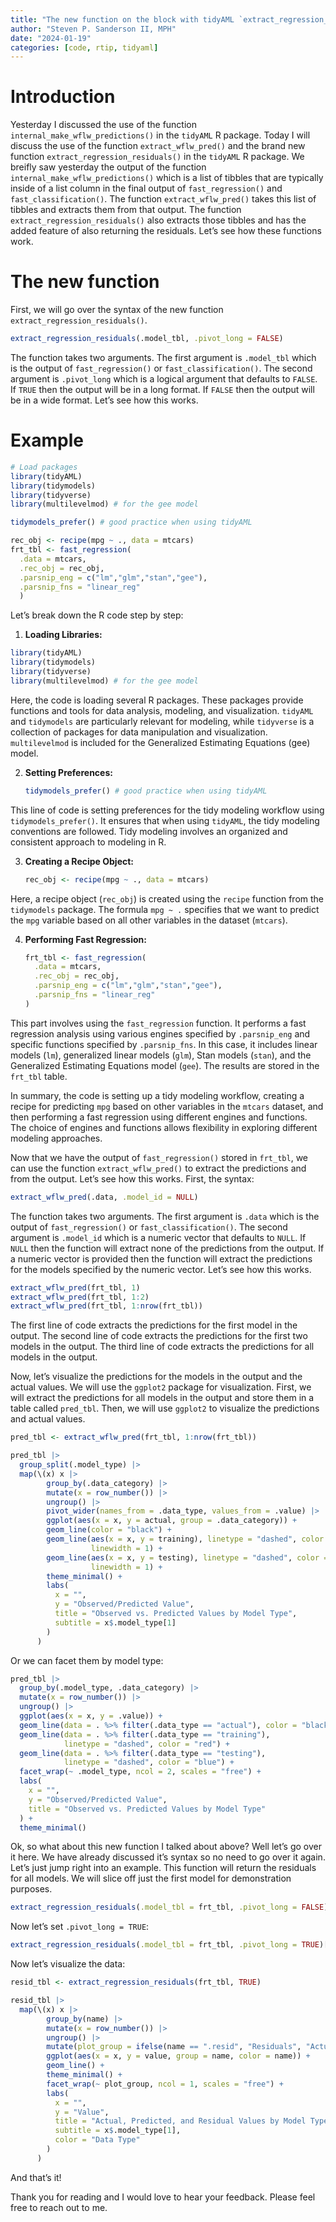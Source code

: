 ```yaml
---
title: "The new function on the block with tidyAML `extract_regression_residuals()`"
author: "Steven P. Sanderson II, MPH"
date: "2024-01-19"
categories: [code, rtip, tidyaml]
---
```


# Introduction

Yesterday I discussed the use of the function `internal_make_wflw_predictions()` in the `tidyAML` R package. Today I will discuss the use of the function `extract_wflw_pred()` and the brand new function `extract_regression_residuals()` in the `tidyAML` R package. We breifly saw yesterday the output of the function `internal_make_wflw_predictions()` which is a list of tibbles that are typically inside of a list column in the final output of `fast_regression()` and `fast_classification()`. The function `extract_wflw_pred()` takes this list of tibbles and extracts them from that output. The function `extract_regression_residuals()` also extracts those tibbles and has the added feature of also returning the residuals. Let's see how these functions work.

# The new function

First, we will go over the syntax of the new function `extract_regression_residuals()`. 

```R
extract_regression_residuals(.model_tbl, .pivot_long = FALSE)
```

The function takes two arguments. The first argument is `.model_tbl` which is the output of `fast_regression()` or `fast_classification()`. The second argument is `.pivot_long` which is a logical argument that defaults to `FALSE`. If `TRUE` then the output will be in a long format. If `FALSE` then the output will be in a wide format. Let's see how this works.

# Example

```r
# Load packages
library(tidyAML)
library(tidymodels)
library(tidyverse)
library(multilevelmod) # for the gee model

tidymodels_prefer() # good practice when using tidyAML

rec_obj <- recipe(mpg ~ ., data = mtcars)
frt_tbl <- fast_regression(
  .data = mtcars, 
  .rec_obj = rec_obj, 
  .parsnip_eng = c("lm","glm","stan","gee"),
  .parsnip_fns = "linear_reg"
  )
```

Let's break down the R code step by step:

1. **Loading Libraries:**
  ```R
  library(tidyAML)
  library(tidymodels)
  library(tidyverse)
  library(multilevelmod) # for the gee model
  ```
Here, the code is loading several R packages. These packages provide functions and tools for data analysis, modeling, and visualization. `tidyAML` and `tidymodels` are particularly relevant for modeling, while `tidyverse` is a collection of packages for data manipulation and visualization. `multilevelmod` is included for the Generalized Estimating Equations (gee) model.

2. **Setting Preferences:**
   ```R
   tidymodels_prefer() # good practice when using tidyAML
   ```

This line of code is setting preferences for the tidy modeling workflow using `tidymodels_prefer()`. It ensures that when using `tidyAML`, the tidy modeling conventions are followed. Tidy modeling involves an organized and consistent approach to modeling in R.

3. **Creating a Recipe Object:**
   ```R
   rec_obj <- recipe(mpg ~ ., data = mtcars)
   ```

Here, a recipe object (`rec_obj`) is created using the `recipe` function from the `tidymodels` package. The formula `mpg ~ .` specifies that we want to predict the `mpg` variable based on all other variables in the dataset (`mtcars`).

4. **Performing Fast Regression:**
   ```R
   frt_tbl <- fast_regression(
     .data = mtcars, 
     .rec_obj = rec_obj, 
     .parsnip_eng = c("lm","glm","stan","gee"),
     .parsnip_fns = "linear_reg"
   )
   ```

This part involves using the `fast_regression` function. It performs a fast regression analysis using various engines specified by `.parsnip_eng` and specific functions specified by `.parsnip_fns`. In this case, it includes linear models (`lm`), generalized linear models (`glm`), Stan models (`stan`), and the Generalized Estimating Equations model (`gee`). The results are stored in the `frt_tbl` table.

In summary, the code is setting up a tidy modeling workflow, creating a recipe for predicting `mpg` based on other variables in the `mtcars` dataset, and then performing a fast regression using different engines and functions. The choice of engines and functions allows flexibility in exploring different modeling approaches.

Now that we have the output of `fast_regression()` stored in `frt_tbl`, we can use the function `extract_wflw_pred()` to extract the predictions and from the output. Let's see how this works. First, the syntax:

```R
extract_wflw_pred(.data, .model_id = NULL)
```

The function takes two arguments. The first argument is `.data` which is the output of `fast_regression()` or `fast_classification()`. The second argument is `.model_id` which is a numeric vector that defaults to `NULL`. If `NULL` then the function will extract none of the predictions from the output. If a numeric vector is provided then the function will extract the predictions for the models specified by the numeric vector. Let's see how this works.

```r
extract_wflw_pred(frt_tbl, 1)
extract_wflw_pred(frt_tbl, 1:2)
extract_wflw_pred(frt_tbl, 1:nrow(frt_tbl))
```

The first line of code extracts the predictions for the first model in the output. The second line of code extracts the predictions for the first two models in the output. The third line of code extracts the predictions for all models in the output.

Now, let's visualize the predictions for the models in the output and the actual values. We will use the `ggplot2` package for visualization. First, we will extract the predictions for all models in the output and store them in a table called `pred_tbl`. Then, we will use `ggplot2` to visualize the predictions and actual values.

```r
pred_tbl <- extract_wflw_pred(frt_tbl, 1:nrow(frt_tbl))

pred_tbl |>
  group_split(.model_type) |>
  map(\(x) x |>
        group_by(.data_category) |>
        mutate(x = row_number()) |>
        ungroup() |>
        pivot_wider(names_from = .data_type, values_from = .value) |>
        ggplot(aes(x = x, y = actual, group = .data_category)) +
        geom_line(color = "black") +
        geom_line(aes(x = x, y = training), linetype = "dashed", color = "red",
                  linewidth = 1) +
        geom_line(aes(x = x, y = testing), linetype = "dashed", color = "blue",
                  linewidth = 1) +
        theme_minimal() +
        labs(
          x = "",
          y = "Observed/Predicted Value",
          title = "Observed vs. Predicted Values by Model Type",
          subtitle = x$.model_type[1]
        )
      )
```

Or we can facet them by model type:

```r
pred_tbl |>
  group_by(.model_type, .data_category) |>
  mutate(x = row_number()) |>
  ungroup() |>
  ggplot(aes(x = x, y = .value)) +
  geom_line(data = . %>% filter(.data_type == "actual"), color = "black") +
  geom_line(data = . %>% filter(.data_type == "training"), 
            linetype = "dashed", color = "red") +
  geom_line(data = . %>% filter(.data_type == "testing"), 
            linetype = "dashed", color = "blue") +
  facet_wrap(~ .model_type, ncol = 2, scales = "free") +
  labs(
    x = "",
    y = "Observed/Predicted Value",
    title = "Observed vs. Predicted Values by Model Type"
  ) +
  theme_minimal()
```

Ok, so what about this new function I talked about above? Well let's go over it here. We have already discussed it's syntax so no need to go over it again. Let's just jump right into an example. This function will return the residuals for all models. We will slice off just the first model for demonstration purposes.

```r
extract_regression_residuals(.model_tbl = frt_tbl, .pivot_long = FALSE)[[1]]
```

Now let's set `.pivot_long = TRUE`:

```r
extract_regression_residuals(.model_tbl = frt_tbl, .pivot_long = TRUE)[[1]]
```

Now let's visualize the data:

```r
resid_tbl <- extract_regression_residuals(frt_tbl, TRUE)

resid_tbl |>
  map(\(x) x |>
        group_by(name) |>
        mutate(x = row_number()) |>
        ungroup() |>
        mutate(plot_group = ifelse(name == ".resid", "Residuals", "Actual and Predictions")) |>
        ggplot(aes(x = x, y = value, group = name, color = name)) +
        geom_line() +
        theme_minimal() +
        facet_wrap(~ plot_group, ncol = 1, scales = "free") +
        labs(
          x = "",
          y = "Value",
          title = "Actual, Predicted, and Residual Values by Model Type",
          subtitle = x$.model_type[1],
          color = "Data Type"
        )
      )
```

And that's it!

Thank you for reading and I would love to hear your feedback. Please feel free to reach out to me.